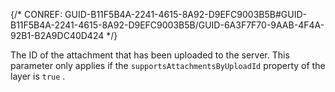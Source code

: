 

{/* CONREF: GUID-B11F5B4A-2241-4615-8A92-D9EFC9003B5B#GUID-B11F5B4A-2241-4615-8A92-D9EFC9003B5B/GUID-6A3F7F70-9AAB-4F4A-92B1-B2A9DC40D424  */}

The ID of the attachment that has been uploaded to the server. This parameter only applies if the `supportsAttachmentsByUploadId`  property of the layer is `true` .
